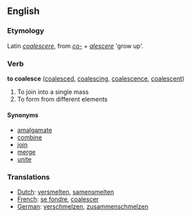 ==English==

===Etymology===
Latin ''[[coalescere]]'', from ''[[co-]]'' + ''[[alescere]]'' 'grow up'.
===Verb===

'''to coalesce''' ([[coalesced]], [[coalescing]], [[coalescence]], [[coalescent]])

#To join into a single mass
#To form from different elements

====Synonyms====
*[[amalgamate]]
*[[combine]]
*[[join]]
*[[merge]]
*[[unite]]

===Translations===
*[[Dutch]]: [[versmelten]], [[samensmelten]]
*[[French]]: [[se fondre]], [[coalescer]]
*[[German]]: [[verschmelzen]], [[zusammenschmelzen]]